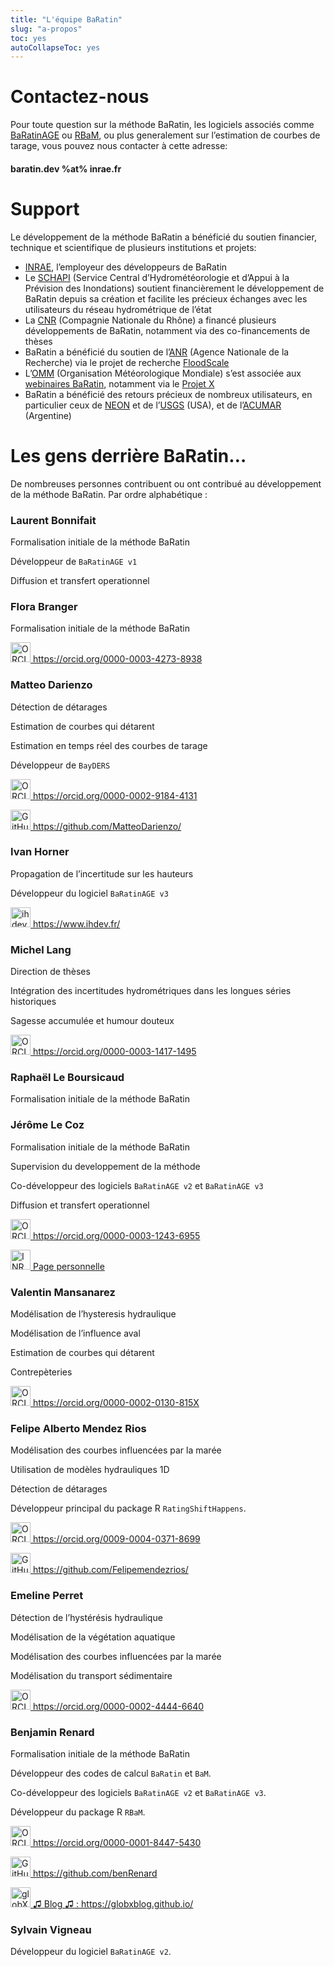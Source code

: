 ---
title: "L'équipe BaRatin"
slug: "a-propos"
toc: yes
autoCollapseToc: yes
---

# Contactez-nous

Pour toute question sur la méthode BaRatin, les logiciels associés comme [BaRatinAGE](https://github.com/BaRatin-tools/BaRatinAGE) ou [RBaM](https://github.com/BaM-tools/RBaM), ou plus generalement sur l'estimation de courbes de tarage, vous pouvez nous contacter à cette adresse:

#### baratin.dev %at% inrae.fr

# Support

Le développement de la méthode BaRatin a bénéficié du soutien financier, technique et scientifique de plusieurs institutions et projets: 

* [INRAE](https://www.inrae.fr/), l'employeur des développeurs de BaRatin
* Le [SCHAPI](https://api.gouv.fr/producteurs/schapi) (Service Central d’Hydrométéorologie et d’Appui à la Prévision des Inondations) soutient financièrement le développement de BaRatin depuis sa création et facilite les précieux échanges avec les utilisateurs du réseau hydrométrique de l'état 
* La [CNR](https://www.cnr.tm.fr/) (Compagnie Nationale du Rhône) a financé plusieurs développements de BaRatin, notamment via des co-financements de thèses
* BaRatin a bénéficié du soutien de l'[ANR](https://anr.fr) (Agence Nationale de la Recherche) via le projet de recherche [FloodScale](https://anr.fr/Projet-ANR-11-BS56-0027)
* L'[OMM](https://wmo.int/fr) (Organisation Météorologique Mondiale) s'est associée aux [webinaires BaRatin](https://www.youtube.com/watch?v=dUutJkCaAro), notamment via le [Projet X](https://community.wmo.int/en/activity-areas/hydrology-and-water-resources/project-x)
* BaRatin a bénéficié des retours précieux de nombreux utilisateurs, en particulier ceux de [NEON](https://www.neonscience.org/) et  de l'[USGS](https://www.usgs.gov/) (USA), et de l'[ACUMAR](https://www.acumar.gob.ar/) (Argentine)

# Les gens derrière BaRatin...

De nombreuses personnes contribuent ou ont contribué au développement de la méthode BaRatin. Par ordre alphabétique : 

### Laurent Bonnifait

Formalisation initiale de la méthode BaRatin

Développeur de `BaRatinAGE v1`

Diffusion et transfert operationnel

### Flora Branger

Formalisation initiale de la méthode BaRatin

<a href="https://orcid.org/0000-0003-4273-8938">
<img alt="ORCID logo" src="https://info.orcid.org/wp-content/uploads/2019/11/orcid_32x32.png" width="32" height="32" /> https://orcid.org/0000-0003-4273-8938 </a>

### Matteo Darienzo

Détection de détarages

Estimation de courbes qui détarent

Estimation en temps réel des courbes de tarage

Développeur de `BayDERS`

<a href="https://orcid.org/0000-0002-9184-4131">
<img alt="ORCID logo" src="https://info.orcid.org/wp-content/uploads/2019/11/orcid_32x32.png" width="32" height="32" /> https://orcid.org/0000-0002-9184-4131 </a>

<a href="https://github.com/MatteoDarienzo/">
<img alt="GitHub logo" src="/img/github-mark.svg" width="32" height="32" /> https://github.com/MatteoDarienzo/ </a>

### Ivan Horner

Propagation de l'incertitude sur les hauteurs

Développeur du logiciel `BaRatinAGE v3`

<a href="https://www.ihdev.fr/">
<img alt="ihdev logo" src="/img/ihdev_logo.svg" width="32" height="32" /> https://www.ihdev.fr/ </a>

### Michel Lang

Direction de thèses

Intégration des incertitudes hydrométriques dans les longues séries historiques

Sagesse accumulée et humour douteux

<a href="https://orcid.org/0000-0003-1417-1495">
<img alt="ORCID logo" src="https://info.orcid.org/wp-content/uploads/2019/11/orcid_32x32.png" width="32" height="32" /> https://orcid.org/0000-0003-1417-1495 </a>

### Raphaël Le Boursicaud

Formalisation initiale de la méthode BaRatin

### Jérôme Le Coz

Formalisation initiale de la méthode BaRatin

Supervision du developpement de la méthode

Co-développeur des logiciels `BaRatinAGE v2` et `BaRatinAGE v3`

Diffusion et transfert operationnel

<a href="https://orcid.org/0000-0003-1243-6955">
<img alt="ORCID logo" src="https://info.orcid.org/wp-content/uploads/2019/11/orcid_32x32.png" width="32" height="32" /> https://orcid.org/0000-0003-1243-6955 </a>

<a href="https://riverhydraulics.lyon-grenoble.hub.inrae.fr/personnel/personnel-actuel/jerome-le-coz">
<img alt="INRAE logo" src="/img/Logo-INRAE_Transparent.png" width="32" /> Page personnelle </a>

### Valentin Mansanarez

Modélisation de l'hysteresis hydraulique

Modélisation de l'influence aval

Estimation de courbes qui détarent

Contrepèteries

<a href="https://orcid.org/0000-0002-0130-815X">
<img alt="ORCID logo" src="https://info.orcid.org/wp-content/uploads/2019/11/orcid_32x32.png" width="32" height="32" /> https://orcid.org/0000-0002-0130-815X </a>

### Felipe Alberto Mendez Rios

Modélisation des courbes influencées par la marée

Utilisation de modèles hydrauliques 1D

Détection de détarages

Développeur principal du package R `RatingShiftHappens`.

<a href="https://orcid.org/0009-0004-0371-8699">
<img alt="ORCID logo" src="https://info.orcid.org/wp-content/uploads/2019/11/orcid_32x32.png" width="32" height="32" /> https://orcid.org/0009-0004-0371-8699 </a>

<a href="https://github.com/Felipemendezrios/">
<img alt="GitHub logo" src="/img/github-mark.svg" width="32" height="32" /> https://github.com/Felipemendezrios/ </a>

### Emeline Perret

Détection de l'hystérésis hydraulique

Modélisation de la végétation aquatique

Modélisation des courbes influencées par la marée

Modélisation du transport sédimentaire

<a href="https://orcid.org/0000-0002-4444-6640">
<img alt="ORCID logo" src="https://info.orcid.org/wp-content/uploads/2019/11/orcid_32x32.png" width="32" height="32" /> https://orcid.org/0000-0002-4444-6640 </a>

### Benjamin Renard

Formalisation initiale de la méthode BaRatin

Développeur des codes de calcul `BaRatin` et `BaM`.

Co-développeur des logiciels `BaRatinAGE v2` et `BaRatinAGE v3`. 

Développeur du package R `RBaM`.

<a href="https://orcid.org/0000-0001-8447-5430">
<img alt="ORCID logo" src="https://info.orcid.org/wp-content/uploads/2019/11/orcid_32x32.png" width="32" height="32" /> https://orcid.org/0000-0001-8447-5430 </a>

<a href="https://github.com/benRenard">
<img alt="GitHub logo" src="/img/github-mark.svg" width="32" height="32" /> https://github.com/benRenard </a>

<a href="https://globxblog.github.io/">
<img alt="globXblog logo" src="/img/globXblog_logo.svg" width="32" height="32" />  ♫ Blog ♫ : https://globxblog.github.io/ </a>

### Sylvain Vigneau

Développeur du logiciel `BaRatinAGE v2`. 
